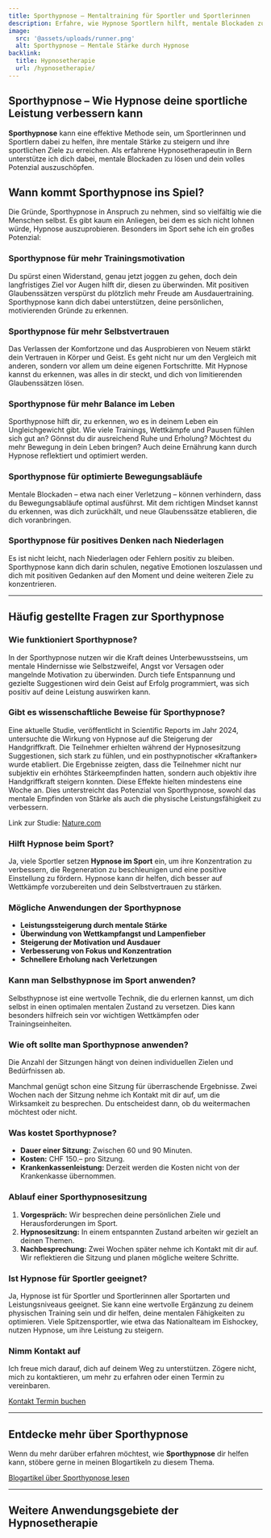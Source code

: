 ```yaml
---
title: Sporthypnose – Mentaltraining für Sportler und Sportlerinnen
description: Erfahre, wie Hypnose Sportlern hilft, mentale Blockaden zu überwinden und Leistungen zu steigern. Als erfahrene Hypnosetherapeutin in Bern begleite ich dich auf deinem Weg zum sportlichen Erfolg.
image:
  src: '@assets/uploads/runner.png'
  alt: Sporthypnose – Mentale Stärke durch Hypnose
backlink:
  title: Hypnosetherapie
  url: /hypnosetherapie/
---
```



<div class="relative">

## Sporthypnose – Wie Hypnose deine sportliche Leistung verbessern kann

**Sporthypnose** kann eine effektive Methode sein, um Sportlerinnen und Sportlern dabei zu helfen, ihre mentale Stärke zu steigern und ihre sportlichen Ziele zu erreichen. Als erfahrene Hypnosetherapeutin in Bern unterstütze ich dich dabei, mentale Blockaden zu lösen und dein volles Potenzial auszuschöpfen.

<section class="prose sm:prose-lg mt-12">
    <script type="application/ld+json">
      {`
        {
          "@context": "https://schema.org",
          "@type": "VideoObject",
          "name": "Sporthypnose: Dein Weg zu besserer Leistung und Motivation!",
          "description": "Ich möchte mit euch die spannenden Möglichkeiten teilen, wie Hypnose euch im Sport unterstützen kann. Egal ob Hobbysportler oder Profi, Sporthypnose kann deine Motivation steigern, den Fokus verbessern, die Regeneration fördern und Blockaden lösen.",
          "uploadDate": "2025-01-11T18:00:00+01:00",
          "embedUrl": "https://www.youtube.com/embed/RWIQSw_LcqI?rel=0&controls=1&modestbranding=1&showinfo=0&color=white&vq=hd1080",
          "thumbnailUrl": "https://img.youtube.com/vi/RWIQSw_LcqI/maxresdefault.jpg",
          "duration": "PT1M28S"
        }
      `}
    </script> 
    <YouTube id="RWIQSw_LcqI" />
</section>

## Wann kommt Sporthypnose ins Spiel?

Die Gründe, Sporthypnose in Anspruch zu nehmen, sind so vielfältig wie die Menschen selbst. Es gibt kaum ein Anliegen, bei dem es sich nicht lohnen würde, Hypnose auszuprobieren. Besonders im Sport sehe ich ein großes Potenzial:

### Sporthypnose für mehr Trainingsmotivation
Du spürst einen Widerstand, genau jetzt joggen zu gehen, doch dein langfristiges Ziel vor Augen hilft dir, diesen zu überwinden. Mit positiven Glaubenssätzen verspürst du plötzlich mehr Freude am Ausdauertraining. Sporthypnose kann dich dabei unterstützen, deine persönlichen, motivierenden Gründe zu erkennen.

### Sporthypnose für mehr Selbstvertrauen
Das Verlassen der Komfortzone und das Ausprobieren von Neuem stärkt dein Vertrauen in Körper und Geist. Es geht nicht nur um den Vergleich mit anderen, sondern vor allem um deine eigenen Fortschritte. Mit Hypnose kannst du erkennen, was alles in dir steckt, und dich von limitierenden Glaubenssätzen lösen.

### Sporthypnose für mehr Balance im Leben
Sporthypnose hilft dir, zu erkennen, wo es in deinem Leben ein Ungleichgewicht gibt. Wie viele Trainings, Wettkämpfe und Pausen fühlen sich gut an? Gönnst du dir ausreichend Ruhe und Erholung? Möchtest du mehr Bewegung in dein Leben bringen? Auch deine Ernährung kann durch Hypnose reflektiert und optimiert werden.

### Sporthypnose für optimierte Bewegungsabläufe
Mentale Blockaden – etwa nach einer Verletzung – können verhindern, dass du Bewegungsabläufe optimal ausführst. Mit dem richtigen Mindset kannst du erkennen, was dich zurückhält, und neue Glaubenssätze etablieren, die dich voranbringen.

### Sporthypnose für positives Denken nach Niederlagen
Es ist nicht leicht, nach Niederlagen oder Fehlern positiv zu bleiben. Sporthypnose kann dich darin schulen, negative Emotionen loszulassen und dich mit positiven Gedanken auf den Moment und deine weiteren Ziele zu konzentrieren.

---

## Häufig gestellte Fragen zur Sporthypnose

### Wie funktioniert Sporthypnose?

In der Sporthypnose nutzen wir die Kraft deines Unterbewusstseins, um mentale Hindernisse wie Selbstzweifel, Angst vor Versagen oder mangelnde Motivation zu überwinden. Durch tiefe Entspannung und gezielte Suggestionen wird dein Geist auf Erfolg programmiert, was sich positiv auf deine Leistung auswirken kann.

### Gibt es wissenschaftliche Beweise für Sporthypnose?
Eine aktuelle Studie, veröffentlicht in Scientific Reports im Jahr 2024, untersuchte die Wirkung von Hypnose auf die Steigerung der Handgriffkraft. Die Teilnehmer erhielten während der Hypnosesitzung Suggestionen, sich stark zu fühlen, und ein posthypnotischer «Kraftanker» wurde etabliert. Die Ergebnisse zeigten, dass die Teilnehmer nicht nur subjektiv ein erhöhtes Stärkeempfinden hatten, sondern auch objektiv ihre Handgriffkraft steigern konnten. Diese Effekte hielten mindestens eine Woche an. Dies unterstreicht das Potenzial von Sporthypnose, sowohl das mentale Empfinden von Stärke als auch die physische Leistungsfähigkeit zu verbessern. <div>Link zur Studie: <a href="https://www.nature.com/articles/s41598-024-73117-0" target="_blank">Nature.com</a></div>


### Hilft Hypnose beim Sport?

Ja, viele Sportler setzen **Hypnose im Sport** ein, um ihre Konzentration zu verbessern, die Regeneration zu beschleunigen und eine positive Einstellung zu fördern. Hypnose kann dir helfen, dich besser auf Wettkämpfe vorzubereiten und dein Selbstvertrauen zu stärken.

### Mögliche Anwendungen der Sporthypnose

- **Leistungssteigerung durch mentale Stärke**
- **Überwindung von Wettkampfangst und Lampenfieber**
- **Steigerung der Motivation und Ausdauer**
- **Verbesserung von Fokus und Konzentration**
- **Schnellere Erholung nach Verletzungen**

### Kann man Selbsthypnose im Sport anwenden?

Selbsthypnose ist eine wertvolle Technik, die du erlernen kannst, um dich selbst in einen optimalen mentalen Zustand zu versetzen. Dies kann besonders hilfreich sein vor wichtigen Wettkämpfen oder Trainingseinheiten.

### Wie oft sollte man Sporthypnose anwenden?

Die Anzahl der Sitzungen hängt von deinen individuellen Zielen und Bedürfnissen ab. 

Manchmal genügt schon eine Sitzung für überraschende Ergebnisse. Zwei Wochen nach der Sitzung nehme ich Kontakt mit dir auf, um die Wirksamkeit zu besprechen. Du entscheidest dann, ob du weitermachen möchtest oder nicht.

### Was kostet Sporthypnose?

- **Dauer einer Sitzung:** Zwischen 60 und 90 Minuten.
- **Kosten:** CHF 150.– pro Sitzung.
- **Krankenkassenleistung:** Derzeit werden die Kosten nicht von der Krankenkasse übernommen.

### Ablauf einer Sporthypnosesitzung

1. **Vorgespräch:** Wir besprechen deine persönlichen Ziele und Herausforderungen im Sport.
2. **Hypnosesitzung:** In einem entspannten Zustand arbeiten wir gezielt an deinen Themen.
3. **Nachbesprechung:** Zwei Wochen später nehme ich Kontakt mit dir auf. Wir reflektieren die Sitzung und planen mögliche weitere Schritte.

### Ist Hypnose für Sportler geeignet?

Ja, Hypnose ist für Sportler und Sportlerinnen aller Sportarten und Leistungsniveaus geeignet. Sie kann eine wertvolle Ergänzung zu deinem physischen Training sein und dir helfen, deine mentalen Fähigkeiten zu optimieren. Viele Spitzensportler, wie etwa das Nationalteam im Eishockey, nutzen Hypnose, um ihre Leistung zu steigern.


### Nimm Kontakt auf

Ich freue mich darauf, dich auf deinem Weg zu unterstützen. Zögere nicht, mich zu kontaktieren, um mehr zu erfahren oder einen Termin zu vereinbaren.

</div>

<div class="flex flex-wrap gap-4">
  <a data-umami-event="Sporthypnose – Button Kontakt" href="/kontakt/" class="inline-flex items-center justify-center px-6 py-3 text-base leading-tight font-bold text-red-600 bg-transparent border border-red-600 rounded-full transition hover:bg-red-500 hover:text-red-50 no-underline">
    <span>Kontakt</span>
  </a>
  <a
    data-umami-event="Open Calendly – Sporthypnose"
    href="/termin/"
    class="inline-flex no-prose items-center justify-center px-6 py-3 text-base leading-tight font-bold text-white bg-red-600 border border-red-600 rounded-full transition hover:bg-red-500 hover:text-red-50 no-underline"
  >
    <span>Termin buchen</span>
  </a>
</div>

<hr class="border-gray-400" />

## Entdecke mehr über Sporthypnose

Wenn du mehr darüber erfahren möchtest, wie **Sporthypnose** dir helfen kann, stöbere gerne in meinen Blogartikeln zu diesem Thema.

<a href="/tags/sport/" class="inline-flex items-center justify-center px-6 py-3 text-base leading-tight font-bold text-red-600 bg-transparent border border-red-600 rounded-full transition hover:bg-red-500 hover:text-red-50 no-underline">
  <span>Blogartikel über Sporthypnose lesen</span>
</a>

<hr class="border-gray-400" />

## Weitere Anwendungsgebiete der Hypnosetherapie

<SubPages id="hypnotherapy" exclude="/hypnosetherapie/sporthypnose/" columns={3} />

